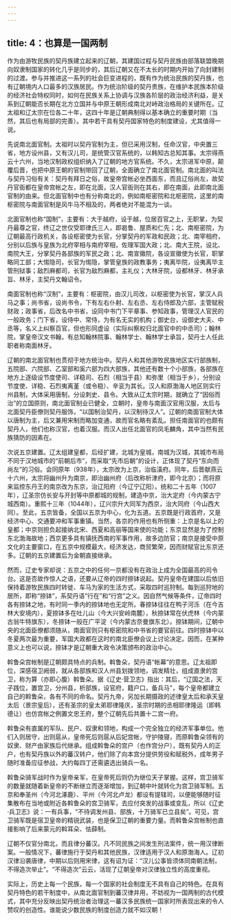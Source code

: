 ```yaml
---
---
---
```

title: 4：也算是一国两制
---



作为由游牧民族的契丹族建立起来的辽朝，其建国过程与契丹民族由部落联盟晚期向奴隶制国家的转化几乎是同步的，其后辽朝又在不太长的时期内开始了向封建制的过渡。参与并推进这一系列的社会巨变进程的，既有作为统治民族的契丹族，也有辽朝境内人口最多的汉族居民。作为统治阶级的契丹贵族，在维护本民族本阶级的经济社会特权同时，如何在民族关系上协调与汉族各阶层的政治经济利益，是关系到辽朝能否长期在北方立国并与中原王朝形成南北对峙政治格局的关键所在。辽太祖和辽太宗在位各二十年，这四十年是辽朝典制得以基本确立的重要时期（当然，其后也有局部的完善）。其中若干具有契丹国家特色的制度建设，尤其值得一说。

先说南北面官制。太祖时以契丹官制为主，但已采用汉制，任命汉官，中央置三省，地方设州县，又有汉儿司，是统管汉官系统的，以韩知古总知其事。太宗得燕云十六州，当地汉制政权组织纳入了辽朝的地方官系统。不久，太宗进军中原，颠覆后晋，也把中原王朝的官制带回了辽朝，全面确立了南北面官制。南北面的叫法与契丹习俗有关：契丹有拜日之俗，故皇帝宫帐必坐西面东，而且辽俗尚左，故契丹官衙都在皇帝宫帐之左，即在北面，汉人官衙则在其右，即在南面，此即南北面官制的由来。但北面官制中也有分称南北的，例如南枢密院和北枢密院，这里的南枢密院与南面官制是风牛马不相及的，两者绝对不能混为一谈。

北面官制也称“国制”，主要有：大于越府，设于越，位居百官之上，无职掌，为契丹最尊之官，终辽之世仅受耶律氏三人，即曷鲁、屋质和仁先；北、南枢密院，为辽朝最高行政机关，各设枢密使为长官，分掌契丹的军政和民政；北、南宰相府，分别以后族与皇族为北府宰相与南府宰相，佐理军国大政；北、南大王院，设北、南院大王，分掌契丹各部族的军民之政；北、南宣徽院，各设宣徽使为长官，职掌略同工部；大惕隐司，长官为惕隐，掌管皇族的政教事务；夷离毕院，设夷离毕主管刑狱事；敌烈麻都司，长官为敌烈麻都，主礼仪；大林牙院，设都林牙、林牙承旨、林牙，主契丹文翰诏令。

南面官制也称“汉制”，主要有：枢密院，由汉儿司改，以枢密使为长官，掌汉人兵马之事；尚书省，设尚书令，下有左右仆射、左右丞、左右侍郎及六部，主管赋税财政；政事省，后改名中书省，设同中书门下平章事、参知政事，管理汉人官民的一般政务；门下省，设侍中、常侍，为有名无实的机构；御史台，设御史大夫、中丞等，名义上纠察百官，但也形同虚设（实际纠察权归北面官中的中丞司）；翰林院，掌皇帝汉文书翰，有总知翰林院事、翰林学士、翰林学士承旨，契丹士人任此职者称南面林牙。

辽朝的南北面官制也贯彻于地方统治中。契丹人和其他游牧民族地区实行部族制，五院部、六院部、乙室部和奚六部为四大部族，其他还有数十个小部族，各部族在地方上逐级设节度使司、详稳司、石烈（相当于县）和弥里（相当于乡），分别设节度使、详稳、石烈夷离堇（或令稳）、辛衮为其长。汉人和原渤海人地区则实行州县制，大体采用唐制，分设刺史、县令。大致从辽太宗时期，就确立了“因俗而治”的立国原则，南北面官制业已健全，立朝时，皇帝与南面汉官用汉服，太后与北面契丹臣僚则契丹服饰，“以国制治契丹，以汉制待汉人”。辽朝的南面官制大体以唐制为主，后又兼用宋制而略加变通，故而官名略有紊乱。担任南面官的也颇有契丹人，他们也称汉官，也着汉服。而汉人出任北面官的凤毛麟角，其中当然有民族猜防的因素在。

次说五京建置。辽太组建皇都，后经扩建，北城为皇城，南城为汉城，其城市布局不同于汉地城市的“前朝后市”，而采取“先市后朝”的设计，正体现了契丹“东向而尚左”的习俗。会同原年（938年），太宗改为上京，治临潢府。同年，后晋献燕云十六州，太宗将幽州升为南京，即治幽州府（后改称析津府，即今北京）；而将原来监控东丹王的南京改为东京，治辽阳府（今辽宁辽阳）。统和二十五年（1007年），辽圣宗仿长安与开封等中原都城的规制，建造中京，治大定府（今内蒙古宁城西南）。重熙十三年（1044年），辽兴宗升大同军为西京，治大同府（今山西大同）。至此，五京皆备，全国以五京为中心，化为五道。五京既是行政首府，又是经济中心、交通要冲和军事重镇。当然，各京的作用也有所侧重：上京是名以上的皇都；中京则担负起接纳北宋、西夏和高丽等国来使的功能；东京显然是为了控制东北渤海故地；西京更多具有镇抚西南的军事作用，故多边防官；南京是接受中原文化的主要窗口，在五京中规模最大，经济发达，商贸繁荣，因而财赋官比东京还多。辽朝的五京建置后为金朝直接继承。

然而，辽史专家却说：五京之中的任何一京都没有在政治上成为全国最高的司令台。这是否故作惊人之语，还要从辽帝的四时捺钵说起。契丹皇帝在建国以后依旧保持着游牧民族四时转徙、车马为家的生活方式，采取四时巡狩制。每到巡狩地的居所，即称“捺钵”，系契丹语“行在”和“行宫”之义。因自然气候等条件，辽帝四时各有捺钵之地，有时同一季内的捺钵地也无定所。春捺钵往往在鸭子河泺（在今吉林大安境内），夏捺钵多在吐儿山（今大兴安岭南麓），秋捺钵常在伏虎林（今内蒙古翁牛特旗东），冬捺钵一般在广平淀（今内蒙古奈曼旗东北）。捺钵期间，辽朝中央的北面臣僚都须随从，南面官则只有枢密院和中书省的要官前往。四时捺钵中以冬夏两次最为重要，军国大政都在这时的南北臣僚会议上讨论决定。因而，在某种意义上也可以说，捺钵才是辽朝重大政令决策颁布的政治中心。

斡鲁朵宫帐制是辽朝颇具特点的兵制。斡鲁朵，契丹语“帐幕”的意思。辽太祖即位，深感宿卫阙弱，就从各部族和汉人州县划拨领地，调发精壮，组成直隶的宫卫，称为算（亦即心腹）斡鲁朵。据《辽史·营卫志》指出：其后，“辽国之法，天子践位，置宫卫，分州县，析部族，设官府，籍户口，备兵马”，每个皇帝都建立自己的斡鲁朵，各有不同的命名。契丹九帝，另加长期摄政的述律皇太后和承天皇太后（景宗皇后），还有圣宗的皇太弟耶律隆庆，圣宗时期的丞相耶律隆运（即韩德让）也仿宫帐之例置文忠王府，整个辽朝先后共置十二宫一府。

斡鲁朵有直属的军队、民户、奴隶和领地，构成一个完全独立的经济军事单位。他们入则居守，出则扈从，皇帝死后则扈从后妃宫帐，守护陵寝，而原斡鲁朵领有的奴隶、财产由家族后代继承。组成斡鲁朵的宫户（也作宫分户），既有契丹人的正户，也有契丹族以外的蕃汉转户，他们除了向本宫分提供劳役和赋税外，成年男子随时准备应征参战，大约每四丁还需遴选出骑兵一名。

斡鲁朵骑军战时作为皇帝亲军，在皇帝死后则仍为继位天子掌握。这样，宫卫骑军的数量就随着新皇帝的不断继立而逐渐增加，到辽朝中叶就转化为宫卫骑军制。五京和奉圣州（今河北涿鹿）、平州（今河北卢龙）都设有提辖司，以便能够随时征集散布在当地或附近各斡鲁朵的宫卫骑军，去应付突发的战事或变乱，所以《辽史·兵卫志》说：一有兵事，“不待调发州县、部族，十万骑军已立县矣”。可见，宫卫骑军既是宿卫皇帝的精锐武装，也是保卫辽朝的重要力量。而斡鲁朵宫帐制也直接影响了后来蒙元的斡耳朵、怯薛制。

辽朝不仅官分南北，而且律分蕃汉。凡不同民族之间发生刑法案件，统一用汉律断案。一般情况下，蕃律施行于契丹和其他民族，汉律适用于汉人和原渤海人。辽初汉律沿袭唐律，中期以后则用宋律，这有诏为证：“汉儿公事皆须体同南朝法制，不得造次举止”。“不得造次”云云，活现了辽朝皇帝对汉律独立性的高度重视。

实际上，历史上每一个民族，每一个国家的社会制度无不具有自己的特色。在具有契丹特色的若干制度中，从南北面官制到蕃汉律并用，不妨视为一国两制的古代模式，其中充分反映出契丹统治者治理这一蕃汉多民族统一国家时所表现出来的令人赞叹的创造性。谁能说少数民族的制度创造力就不如汉朝！
